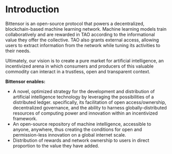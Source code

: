# Introduction

Bittensor is an open-source protocol that powers a decentralized,
blockchain-based machine learning network. Machine learning models train
collaboratively and are rewarded in TAO according to the informational value
they offer the collective. TAO also grants external access, allowing users to
extract information from the network while tuning its activities to their
needs.

Ultimately, our vision is to create a pure market for artificial intelligence,
an incentivized arena in which consumers and producers of this valuable
commodity can interact in a trustless, open and transparent context.


**Bittensor enables:**


- A novel, optimized strategy for the development and distribution of
  artificial intelligence technology by leveraging the possibilities of a
  distributed ledger. specifically, its facilitation of open access/ownership,
  decentralized governance, and the ability to harness globally-distributed
  resources of computing power and innovation within an incentivized framework.
- An open-source repository of machine intelligence, accessible to anyone,
  anywhere, thus creating the conditions for open and permission-less
  innovation on a global internet scale.
- Distribution of rewards and network ownership to users in direct proportion
  to the value they have added. 

